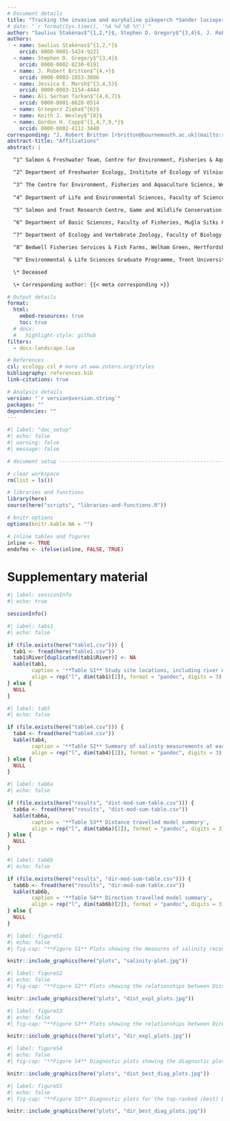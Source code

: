 ```yaml
---
# Document details
title: "Tracking the invasive and euryhaline pikeperch *Sander lucioperca* in the lower River Thames using acoustic telemetry indicates no movements into areas of relatively high salinity"
# date: "`r format(Sys.time(), '%A %d %B %Y')`"
author: "Saulius Stakėnas$^{1,2,*}$, Stephen D. Gregory$^{3,4}$, J. Robert Britton$^{4,+}$, Jessica E. Marsh$^{3,4,5}$, Ali Serhan Tarkan$^{4,6,7}$, Grzegorz Zięba$^{7}$, Keith J. Wesley$^{8}$ and Gordon H. Copp$^{1,4,7,9,*}$"
authors: 
  - name: Saulius Stakėnas$^{1,2,*}$
    orcid: 0000-0001-5424-9221
  - name: Stephen D. Gregory$^{3,4}$
    orcid: 0000-0002-8230-0191
  - name: J. Robert Britton$^{4,+}$
    orcid: 0000-0003-1853-3086
  - name: Jessica E. Marsh$^{3,4,5}$
    orcid: 0000-0003-1154-4444
  - name: Ali Serhan Tarkan$^{4,6,7}$
    orcid: 0000-0001-8628-0514
  - name: Grzegorz Zięba$^{6}$
  - name: Keith J. Wesley$^{8}$
  - name: Gordon H. Copp$^{1,4,7,9,*}$
    orcid: 0000-0002-4112-3440
corresponding: "J. Robert Britton [rbritton@bournemouth.ac.uk](mailto:rbritton@bournemouth.ac.uk)"
abstract-title: "Affiliations"
abstract: |

  ^1^ Salmon & Freshwater Team, Centre for Environment, Fisheries & Aquaculture Science, Lowestoft, Suffolk, UK

  ^2^ Department of Freshwater Ecology, Institute of Ecology of Vilnius University, Vilnius, Lithuania

  ^3^ The Centre for Environment, Fisheries and Aquaculture Science, Weymouth, Dorset, UK
  
  ^4^ Department of Life and Environmental Sciences, Faculty of Science and Technology, Bournemouth University, Poole, Dorset, UK
  
  ^5^ Salmon and Trout Research Centre, Game and Wildlife Conservation Trust, Wareham, Dorset, UK

  ^6^ Department of Basic Sciences, Faculty of Fisheries, Muğla Sıtkı Koçman University, Menteşe, Muğla, Turkey

  ^7^ Department of Ecology and Vertebrate Zoology, Faculty of Biology and Environmental Protection, University of Lodz, Lodz, Poland

  ^8^ Bedwell Fisheries Services & Fish Farms, Welham Green, Hertfordshire, UK

  ^9^ Environmental & Life Sciences Graduate Programme, Trent University, Peterborough, Ontario, Canada

  \* Deceased

  \+ Corresponding author: {{< meta corresponding >}}

# Output details
format: 
  html:
    embed-resources: true
    toc: true
  # docx:
  #   highlight-style: github
filters: 
  - docx-landscape.lua

# References
csl: ecology.csl # more at www.zotero.org/styles
bibliography: references.bib
link-citations: true

# Analysis details
version: "`r version$version.string`"
packages: ""
dependencies: ""
---
```

  
```r
#| label: "doc_setup"
#| echo: false
#| warning: false
#| message: false

# document setup ----------------------------------------------------------

# clear workspace
rm(list = ls())

# libraries and functions
library(here)
source(here("scripts", "libraries-and-functions.R"))

# knitr options
options(knitr.kable.NA = "")

# inline tables and figures
inline <- TRUE
endofms <- ifelse(inline, FALSE, TRUE)

```

# Supplementary material

```r
#| label: sessionInfo
#| echo: true

sessionInfo()

```


::: landscape

<!-- Table S1 -->

```r
#| label: tabs1
#| echo: false

if (file.exists(here("table1.csv"))) {
  tab1 <- fread(here("table1.csv"))
  tab1$River[duplicated(tab1$River)] <- NA
  kable(tab1, 
        caption = '**Table S1** Study site locations, including river name and UK ordinance grid reference and WGS84 latitude / longitude coordinates, together with the acoustic receiver ("Receiver") and environmental logger ("Logger") used at each location. Note that receivers and loggers were moved between locations and recorded data "From" and "Until" different times; where "Until" is missing, the logger was recording at that location until the end of the project.', 
        align = rep("l", dim(tab1)[2]), format = "pandoc", digits = 3)
} else {
  NULL
}
```

:::


::: landscape

<!-- Table S2 -->

```r
#| label: tab5
#| echo: false

if (file.exists(here("table4.csv"))) {
  tab4 <- fread(here("table4.csv"))
  kable(tab4, 
        caption = '**Table S2** Summary of salinity measurements at each location. Note that several "Location name" did not have environmental loggers.', 
        align = rep("l", dim(tab4)[2]), format = "pandoc", digits = 3)
} else {
  NULL
}
```

:::

<!-- Table S3 -->

```r
#| label: tab6a
#| echo: false

if (file.exists(here("results", "dist-mod-sum-table.csv"))) {
  tab6a <- fread(here("results", "dist-mod-sum-table.csv"))
  kable(tab6a, 
        caption = '**Table S3** Distance travelled model summary', 
        align = rep("l", dim(tab6a)[2]), format = "pandoc", digits = 3)
} else {
  NULL
}
```

\newpage


<!-- Table S4 -->

```r
#| label: tab6b
#| echo: false

if (file.exists(here("results", "dir-mod-sum-table.csv"))) {
  tab6b <- fread(here("results", "dir-mod-sum-table.csv"))
  kable(tab6b, 
        caption = '**Table S4** Direction travelled model summary', 
        align = rep("l", dim(tab6b)[2]), format = "pandoc", digits = 3)
} else {
  NULL
}
```

\newpage


<!-- Figure S1 -->

```r
#| label: figureS1
#| echo: false
#| fig-cap: "**Figure S1** Plots showing the measures of salinity recorded by the loggers."

knitr::include_graphics(here("plots", "salinity-plot.jpg"))
```

<!-- Figure S2 -->

```r
#| label: figureS2
#| echo: false
#| fig-cap: "**Figure S2** Plots showing the relationships between Distance travelled (m) and explanatory variables."

knitr::include_graphics(here("plots", "dist_expl_plots.jpg"))
```

<!-- Figure S3 -->

```r
#| label: figureS3
#| echo: false
#| fig-cap: "**Figure S3** Plots showing the relationships between Direction travelled and explanatory variables."

knitr::include_graphics(here("plots", "dir_expl_plots.jpg"))
```

<!-- Figure S4 -->

```r
#| label: figureS4
#| echo: false
#| fig-cap: "**Figure S4** Diagnostic plots showing the diagnostic plots for the top-ranked (best) log Distance travelled (m) statistical model."

knitr::include_graphics(here("plots", "dist_best_diag_plots.jpg"))
```

<!-- Figure S5 -->

```r
#| label: figureS5
#| echo: false
#| fig-cap: "**Figure S5** Diagnostic plots for the top-ranked (best) Direction travelled statistical model. Note that the random effects were estimated as 0 for all Acoustic tags and the estimated coefficients and fits are equivalent to a simpler generalised linear model (rather than generalised linear mixed model)."

knitr::include_graphics(here("plots", "dir_best_diag_plots.jpg"))
```

